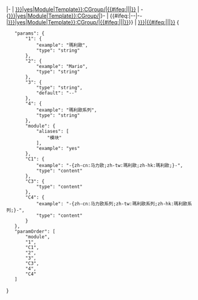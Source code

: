 <includeonly>|-
| [[{{#ifeq:{{{module|}}}|yes|Module|Template}}:CGroup/{{{1|}}}|{{#ifeq:{{{C1|}}}||{{{1|}}}|{{{C1|}}}}}]]
| -{[[{{#ifeq:{{{module|}}}|yes|Module|Template}}:CGroup/{{{2|}}}|{{{2|}}}]]}-
| {{#ifeq:{{{3|--}}}|--|--|[[{{#ifeq:{{{module|}}}|yes|Module|Template}}:CGroup/{{{3|}}}|{{#ifeq:{{{C3|}}}||{{{3|}}}|{{{C3|}}}}}]]}}
| [[{{{4|}}}|{{#ifeq:{{{C4|}}}||{{{4|}}}|{{{C4|}}}}}]]</includeonly><noinclude>{{documentation}}
<templatedata>
{
	"params": {
		"1": {
			"example": "瑪利歐",
			"type": "string"
		},
		"2": {
			"example": "Mario",
			"type": "string"
		},
		"3": {
			"type": "string",
			"default": "--"
		},
		"4": {
			"example": "瑪利歐系列",
			"type": "string"
		},
		"module": {
			"aliases": [
				"模块"
			],
			"example": "yes"
		},
		"C1": {
			"example": "-{zh-cn:马力欧;zh-tw:瑪利歐;zh-hk:瑪利歐;}-",
			"type": "content"
		},
		"C3": {
			"type": "content"
		},
		"C4": {
			"example": "-{zh-cn:马力欧系列;zh-tw:瑪利歐系列;zh-hk:瑪利歐系列;}-",
			"type": "content"
		}
	},
	"paramOrder": [
		"module",
		"1",
		"C1",
		"2",
		"3",
		"C3",
		"4",
		"C4"
	]
}
</templatedata>
